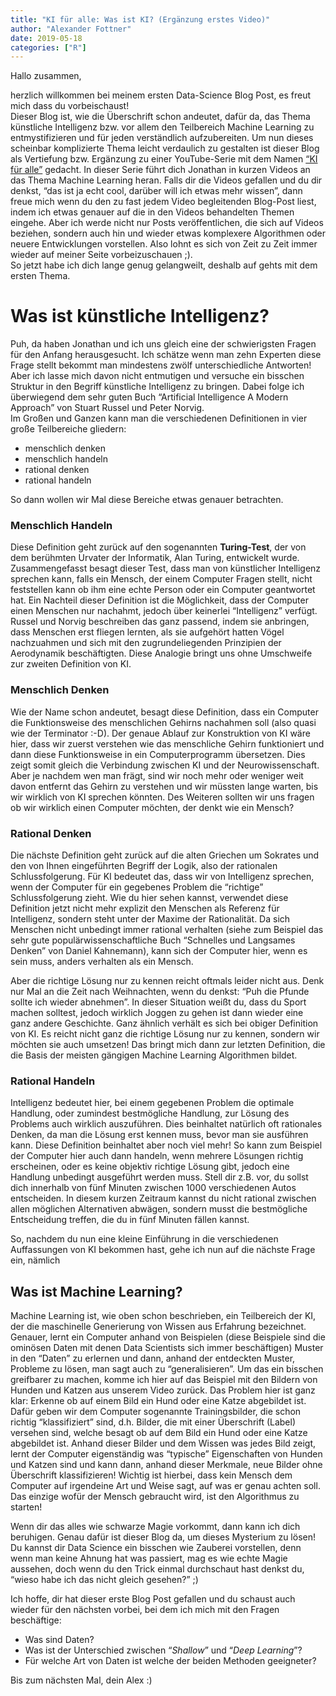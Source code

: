 ```yaml
---
title: "KI für alle: Was ist KI? (Ergänzung erstes Video)"
author: "Alexander Fottner"
date: 2019-05-18
categories: ["R"]
---
```


Hallo zusammen,

herzlich willkommen bei meinem ersten Data-Science Blog Post, es freut mich dass du vorbeischaust!  
Dieser Blog ist, wie die Überschrift schon andeutet, dafür da, das Thema künstliche Intelligenz bzw. vor allem den Teilbereich Machine Learning zu entmystifizieren und für jeden verständlich aufzubereiten. Um nun dieses scheinbar komplizierte Thema leicht verdaulich zu gestalten ist dieser Blog als Vertiefung bzw. Ergänzung zu einer YouTube-Serie mit dem Namen ["KI für alle"](https://www.youtube.com/channel/UCMfQpMewAT6yrglbOxLPDxA?disable_polymer=true) gedacht. In dieser Serie führt dich Jonathan in kurzen Videos an das Thema Machine Learning heran. Falls dir die Videos gefallen und du dir denkst, "das ist ja echt cool, darüber will ich etwas mehr wissen", dann freue mich wenn du den zu fast jedem Video begleitenden Blog-Post liest, indem ich etwas genauer auf die in den Videos behandelten Themen eingehe.
Aber ich werde nicht nur Posts veröffentlichen, die sich auf Videos beziehen, sondern auch hin und wieder etwas komplexere Algorithmen oder neuere Entwicklungen vorstellen. Also lohnt es sich von Zeit zu Zeit immer wieder auf meiner Seite vorbeizuschauen ;).   
So jetzt habe ich dich lange genug gelangweilt, deshalb auf gehts mit dem ersten Thema.

# Was ist künstliche Intelligenz?

Puh, da haben Jonathan und ich uns gleich eine der schwierigsten Fragen für den Anfang herausgesucht. Ich schätze wenn man zehn Experten diese Frage stellt bekommt man mindestens zwölf unterschiedliche Antworten!  
Aber ich lasse mich davon nicht entmutigen und versuche ein bisschen Struktur in den Begriff künstliche Intelligenz zu bringen. Dabei folge ich überwiegend dem sehr guten Buch "Artificial Intelligence A Modern Approach" von Stuart Russel und Peter Norvig.  
Im Großen und Ganzen kann man die verschiedenen Definitionen in vier große Teilbereiche gliedern:

* menschlich denken
* menschlich handeln
* rational denken
* rational handeln 

So dann wollen wir Mal diese Bereiche etwas genauer betrachten.

### Menschlich Handeln

Diese Definition geht zurück auf den sogenannten __Turing-Test__, der von dem berühmten Urvater der Informatik, Alan Turing, entwickelt wurde. Zusammengefasst besagt dieser Test, dass man von künstlicher Intelligenz sprechen kann, falls ein Mensch, der einem Computer Fragen stellt, nicht feststellen kann ob ihm eine echte Person oder ein Computer geantwortet hat. Ein Nachteil dieser Definition ist die Möglichkeit, dass der Computer einen Menschen nur nachahmt, jedoch über keinerlei "Intelligenz" verfügt. Russel und Norvig beschreiben das ganz passend, indem sie anbringen, dass Menschen erst fliegen lernten, als sie aufgehört hatten Vögel nachzuahmen und sich mit den zugrundeliegenden Prinzipien der Aerodynamik beschäftigten. Diese Analogie bringt uns ohne Umschweife zur zweiten Definition von KI.

### Menschlich Denken

Wie der Name schon andeutet, besagt diese Definition, dass ein Computer die Funktionsweise des menschlichen Gehirns nachahmen soll (also quasi wie der Terminator :-D). Der genaue Ablauf zur Konstruktion von KI wäre hier, dass wir zuerst verstehen wie das menschliche Gehirn funktioniert und dann diese Funktionsweise in ein Computerprogramm übersetzen. Dies zeigt somit gleich die Verbindung zwischen KI und der Neurowissenschaft. Aber je nachdem wen man frägt, sind wir noch mehr oder weniger weit davon entfernt das Gehirn zu verstehen und wir müssten lange warten, bis wir wirklich von KI sprechen könnten. Des Weiteren sollten wir uns fragen ob wir wirklich einen Computer möchten, der denkt wie ein Mensch?  

### Rational Denken

Die nächste Definition geht zurück auf die alten Griechen um Sokrates und den von Ihnen eingeführten Begriff der Logik, also der rationalen Schlussfolgerung. Für KI bedeutet das, dass wir von Intelligenz sprechen, wenn der Computer für ein gegebenes Problem die "richtige" Schlussfolgerung zieht. Wie du hier sehen kannst, verwendet diese Definition jetzt nicht mehr explizit den Menschen als Referenz für Intelligenz, sondern steht unter der Maxime der Rationalität. Da sich Menschen nicht unbedingt immer rational verhalten (siehe zum Beispiel das sehr gute populärwissenschaftliche Buch "Schnelles und Langsames Denken" von Daniel Kahnemann), kann sich der Computer hier, wenn es sein muss, anders verhalten als ein Mensch.

Aber die richtige Lösung nur zu kennen reicht oftmals leider nicht aus. Denk nur Mal an die Zeit nach Weihnachten, wenn du denkst: "Puh die Pfunde sollte ich wieder abnehmen". In dieser Situation weißt du, dass du Sport machen solltest, jedoch wirklich Joggen zu gehen ist dann wieder eine ganz andere Geschichte. Ganz ähnlich verhält es sich bei obiger Definition von KI. Es reicht nicht ganz die richtige Lösung nur zu kennen, sondern wir möchten sie auch umsetzen! Das bringt mich dann zur letzten Definition, die die Basis der meisten gängigen Machine Learning Algorithmen bildet.

### Rational Handeln

Intelligenz bedeutet hier, bei einem gegebenen Problem die optimale Handlung, oder zumindest bestmögliche Handlung, zur Lösung des Problems auch wirklich auszuführen. Dies beinhaltet natürlich oft rationales Denken, da man die Lösung erst kennen muss, bevor man sie ausführen kann. Diese Definition beinhaltet aber noch viel mehr! So kann zum Beispiel der Computer hier auch dann handeln, wenn mehrere Lösungen richtig erscheinen, oder es keine objektiv richtige Lösung gibt, jedoch eine Handlung unbedingt ausgeführt werden muss. Stell dir z.B. vor, du sollst dich innerhalb von fünf Minuten zwischen 1000 verschiedenen Autos entscheiden. In diesem kurzen Zeitraum kannst du nicht rational zwischen allen möglichen Alternativen abwägen, sondern musst die bestmögliche Entscheidung treffen, die du in fünf Minuten fällen kannst. 

So, nachdem du nun eine kleine Einführung in die verschiedenen Auffassungen von KI bekommen hast, gehe ich nun auf die nächste Frage ein, nämlich

## Was ist Machine Learning?

Machine Learning ist, wie oben schon beschrieben, ein Teilbereich der KI, der die maschinelle Generierung von Wissen aus Erfahrung bezeichnet. Genauer, lernt ein Computer anhand von Beispielen (diese Beispiele sind die ominösen Daten mit denen Data Scientists sich immer beschäftigen) Muster in den "Daten" zu erlernen und dann, anhand der entdeckten Muster, Probleme zu lösen, man sagt auch zu "generalisieren". Um das ein bisschen greifbarer zu machen, komme ich hier auf das Beispiel mit den Bildern von Hunden und Katzen aus unserem Video zurück. Das Problem hier ist ganz klar: Erkenne ob auf einem Bild ein Hund oder eine Katze abgebildet ist. Dafür geben wir dem Computer sogenannte Trainingsbilder, die schon richtig "klassifiziert" sind, d.h. Bilder, die mit einer Überschrift (Label) versehen sind, welche besagt ob auf dem Bild ein Hund oder eine Katze abgebildet ist. Anhand dieser Bilder und dem Wissen was jedes Bild zeigt, lernt der Computer eigenständig was "typische" Eigenschaften von Hunden und Katzen sind und kann dann, anhand dieser Merkmale, neue Bilder ohne Überschrift klassifizieren! Wichtig ist hierbei, dass kein Mensch dem Computer auf irgendeine Art und Weise sagt, auf was er genau achten soll. Das einzige wofür der Mensch gebraucht wird, ist den Algorithmus zu starten!

Wenn dir das alles wie schwarze Magie vorkommt, dann kann ich dich beruhigen. Genau dafür ist dieser Blog da, um dieses Mysterium zu lösen! Du kannst dir Data Science ein bisschen wie Zauberei vorstellen, denn wenn man keine Ahnung hat was passiert, mag es wie echte Magie aussehen, doch wenn du den Trick einmal durchschaut hast denkst du, "wieso habe ich das nicht gleich gesehen?" ;)

Ich hoffe, dir hat dieser erste Blog Post gefallen und du schaust auch wieder für den nächsten vorbei, bei dem ich mich mit den Fragen beschäftige:

* Was sind Daten?
* Was ist der Unterschied zwischen "*Shallow*" und "*Deep Learning*"?
* Für welche Art von Daten ist welche der beiden Methoden geeigneter?

Bis zum nächsten Mal, dein Alex :)







